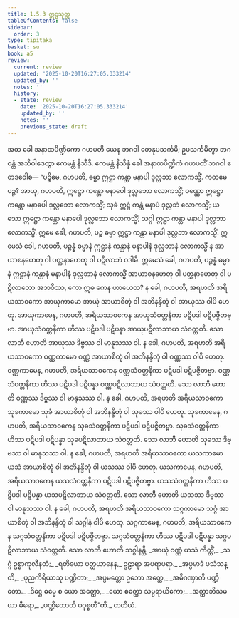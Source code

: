 ```yaml
---
title: 1.5.3 ဣဋ္ဌသုတ္တ
tableOfContents: false
sidebar:
  order: 3
type: tipitaka
basket: su
book: a5
review:
  current: review
  updated: '2025-10-20T16:27:05.333214'
  updated_by: ''
  notes: ''
  history:
  - state: review
    date: '2025-10-20T16:27:05.333214'
    updated_by: ''
    notes: ''
    previous_state: draft
---
```



<DynamicBreadcrumb />


<ReviewStatus review={frontmatter.review} showDetails={true} />

<HypothesisAnnotation frontmatter={frontmatter} />

<Division number="43" book="a5" e="ch" v="16" p="41">

<Paragraph number="235" book="a5">
အထ ခေါ အနာထပိဏ္ဍိကော ဂဟပတိ ယေန ဘဂဝါ တေနုပသင်္ကမိ; ဥပသင်္ကမိတွာ ဘဂဝန္တံ အဘိဝါဒေတွာ ဧကမန္တံ နိသီဒိ. ဧကမန္တံ နိသိန္နံ ခေါ အနာထပိဏ္ဍိကံ ဂဟပတိံ ဘဂဝါ ဧတဒဝေါစ—
</Paragraph>

<Paragraph number="236" book="a5">
“ပဉ္စိမေ, ဂဟပတိ, ဓမ္မာ ဣဋ္ဌာ ကန္တာ မနာပါ ဒုလ္လဘာ လောကသ္မိံ. ကတမေ ပဉ္စ? အာယု, ဂဟပတိ, ဣဋ္ဌော ကန္တော မနာပေါ ဒုလ္လဘော လောကသ္မိံ; ဝဏ္ဏော ဣဋ္ဌော ကန္တော မနာပေါ ဒုလ္လဘော လောကသ္မိံ; သုခံ ဣဋ္ဌံ ကန္တံ မနာပံ ဒုလ္လဘံ လောကသ္မိံ; ယသော ဣဋ္ဌော ကန္တော မနာပေါ ဒုလ္လဘော လောကသ္မိံ; သဂ္ဂါ ဣဋ္ဌာ ကန္တာ မနာပါ ဒုလ္လဘာ လောကသ္မိံ. ဣမေ ခေါ, ဂဟပတိ, ပဉ္စ ဓမ္မာ ဣဋ္ဌာ ကန္တာ မနာပါ ဒုလ္လဘာ လောကသ္မိံ.
</Paragraph>

<Paragraph number="237" book="a5">
ဣမေသံ ခေါ, ဂဟပတိ, ပဉ္စန္နံ ဓမ္မာနံ ဣဋ္ဌာနံ ကန္တာနံ မနာပါနံ ဒုလ္လဘာနံ လောကသ္မိံ န အာယာစနဟေတု ဝါ ပတ္ထနာဟေတု ဝါ ပဋိလာဘံ ဝဒါမိ. ဣမေသံ ခေါ, ဂဟပတိ, ပဉ္စန္နံ ဓမ္မာနံ ဣဋ္ဌာနံ ကန္တာနံ မနာပါနံ ဒုလ္လဘာနံ လောကသ္မိံ အာယာစနဟေတု ဝါ ပတ္ထနာဟေတု ဝါ ပဋိလာဘော အဘဝိဿ, ကော ဣဓ ကေန ဟာယေထ?
</Paragraph>

<Paragraph number="238" book="a5">
န ခေါ, ဂဟပတိ, အရဟတိ အရိယသာဝကော အာယုကာမော အာယုံ အာယာစိတုံ ဝါ အဘိနန္ဒိတုံ ဝါ အာယုဿ ဝါပိ ဟေတု. အာယုကာမေန, ဂဟပတိ, အရိယသာဝကေန အာယုသံဝတ္တနိကာ ပဋိပဒါ ပဋိပဇ္ဇိတဗ္ဗာ. အာယုသံဝတ္တနိကာ ဟိဿ ပဋိပဒါ ပဋိပန္နာ အာယုပဋိလာဘာယ သံဝတ္တတိ. သော လာဘီ ဟောတိ အာယုဿ ဒိဗ္ဗဿ ဝါ မာနုသဿ ဝါ.
</Paragraph>

<Paragraph number="239" book="a5">
န ခေါ, ဂဟပတိ, အရဟတိ အရိယသာဝကော ဝဏ္ဏကာမော ဝဏ္ဏံ အာယာစိတုံ ဝါ အဘိနန္ဒိတုံ ဝါ ဝဏ္ဏဿ ဝါပိ ဟေတု. ဝဏ္ဏကာမေန, ဂဟပတိ, အရိယသာဝကေန ဝဏ္ဏသံဝတ္တနိကာ ပဋိပဒါ ပဋိပဇ္ဇိတဗ္ဗာ. ဝဏ္ဏသံဝတ္တနိကာ ဟိဿ ပဋိပဒါ ပဋိပန္နာ ဝဏ္ဏပဋိလာဘာယ သံဝတ္တတိ. သော လာဘီ ဟောတိ ဝဏ္ဏဿ ဒိဗ္ဗဿ ဝါ မာနုသဿ ဝါ.
</Paragraph>

<Paragraph number="240" book="a5">
န ခေါ, ဂဟပတိ, အရဟတိ အရိယသာဝကော သုခကာမော သုခံ အာယာစိတုံ ဝါ အဘိနန္ဒိတုံ ဝါ သုခဿ ဝါပိ ဟေတု. သုခကာမေန, ဂဟပတိ, အရိယသာဝကေန သုခသံဝတ္တနိကာ ပဋိပဒါ ပဋိပဇ္ဇိတဗ္ဗာ. သုခသံဝတ္တနိကာ ဟိဿ ပဋိပဒါ ပဋိပန္နာ သုခပဋိလာဘာယ သံဝတ္တတိ. သော လာဘီ ဟောတိ သုခဿ ဒိဗ္ဗဿ ဝါ မာနုသဿ ဝါ.
</Paragraph>

<Paragraph number="241" book="a5">
န ခေါ, ဂဟပတိ, အရဟတိ အရိယသာဝကော ယသကာမော ယသံ အာယာစိတုံ ဝါ အဘိနန္ဒိတုံ ဝါ ယသဿ ဝါပိ ဟေတု. ယသကာမေန, ဂဟပတိ, အရိယသာဝကေန ယသသံဝတ္တနိကာ ပဋိပဒါ ပဋိပဇ္ဇိတဗ္ဗာ. ယသသံဝတ္တနိကာ ဟိဿ ပဋိပဒါ ပဋိပန္နာ ယသပဋိလာဘာယ သံဝတ္တတိ. သော လာဘီ ဟောတိ ယသဿ ဒိဗ္ဗဿ ဝါ မာနုသဿ ဝါ.
</Paragraph>

<Paragraph number="242" book="a5">
န ခေါ, ဂဟပတိ, အရဟတိ အရိယသာဝကော သဂ္ဂကာမော သဂ္ဂံ အာယာစိတုံ ဝါ အဘိနန္ဒိတုံ ဝါ သဂ္ဂါနံ ဝါပိ ဟေတု. သဂ္ဂကာမေန, ဂဟပတိ, အရိယသာဝကေန သဂ္ဂသံဝတ္တနိကာ ပဋိပဒါ ပဋိပဇ္ဇိတဗ္ဗာ. သဂ္ဂသံဝတ္တနိကာ ဟိဿ ပဋိပဒါ ပဋိပန္နာ သဂ္ဂပဋိလာဘာယ သံဝတ္တတိ. သော လာဘီ ဟောတိ သဂ္ဂါနန္တိ.
</Paragraph>

<Paragraph number="243" type="verses" book="a5">
_အာယုံ ဝဏ္ဏံ ယသံ ကိတ္တိံ,_  
_သဂ္ဂံ ဥစ္စာကုလီနတံ;_  
_ရတိယော ပတ္ထယာနေန,_  
ဥဠာရာ အပရာပရာ._  

</Paragraph>

<Paragraph number="244" type="verses" book="a5">
_အပ္ပမာဒံ ပသံသန္တိ,_  
_ပုညကိရိယာသု ပဏ္ဍိတာ;_  
_အပ္ပမတ္တော ဥဘော အတ္ထေ,_  
_အဓိဂဏှာတိ ပဏ္ဍိတော._  

</Paragraph>

<Paragraph number="245" type="verses" book="a5">
_ဒိဋ္ဌေ ဓမ္မေ စ ယော အတ္ထော,_  
_ယော စတ္ထော သမ္ပရာယိကော;_  
_အတ္ထာဘိသမယာ ဓီရော,_  
_ပဏ္ဍိတောတိ ပဝုစ္စတီ”တိ._  


</Paragraph>
</Division>

<Paragraph number="246" type="center" book="a5">
တတိယံ.
</Paragraph>